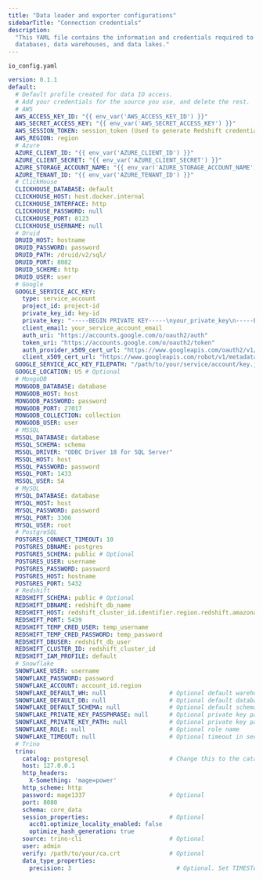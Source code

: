```yaml
---
title: "Data loader and exporter configurations"
sidebarTitle: "Connection credentials"
description:
  "This YAML file contains the information and credentials required to access
  databases, data warehouses, and data lakes."
---
```


`io_config.yaml`

```yaml
version: 0.1.1
default:
  # Default profile created for data IO access.
  # Add your credentials for the source you use, and delete the rest.
  # AWS
  AWS_ACCESS_KEY_ID: "{{ env_var('AWS_ACCESS_KEY_ID') }}"
  AWS_SECRET_ACCESS_KEY: "{{ env_var('AWS_SECRET_ACCESS_KEY') }}"
  AWS_SESSION_TOKEN: session_token (Used to generate Redshift credentials)
  AWS_REGION: region
  # Azure
  AZURE_CLIENT_ID: "{{ env_var('AZURE_CLIENT_ID') }}"
  AZURE_CLIENT_SECRET: "{{ env_var('AZURE_CLIENT_SECRET') }}"
  AZURE_STORAGE_ACCOUNT_NAME: "{{ env_var('AZURE_STORAGE_ACCOUNT_NAME') }}"
  AZURE_TENANT_ID: "{{ env_var('AZURE_TENANT_ID') }}"
  # ClickHouse
  CLICKHOUSE_DATABASE: default
  CLICKHOUSE_HOST: host.docker.internal
  CLICKHOUSE_INTERFACE: http
  CLICKHOUSE_PASSWORD: null
  CLICKHOUSE_PORT: 8123
  CLICKHOUSE_USERNAME: null
  # Druid
  DRUID_HOST: hostname
  DRUID_PASSWORD: password
  DRUID_PATH: /druid/v2/sql/
  DRUID_PORT: 8082
  DRUID_SCHEME: http
  DRUID_USER: user
  # Google
  GOOGLE_SERVICE_ACC_KEY:
    type: service_account
    project_id: project-id
    private_key_id: key-id
    private_key: "-----BEGIN PRIVATE KEY-----\nyour_private_key\n-----END_PRIVATE_KEY"
    client_email: your_service_account_email
    auth_uri: "https://accounts.google.com/o/oauth2/auth"
    token_uri: "https://accounts.google.com/o/oauth2/token"
    auth_provider_x509_cert_url: "https://www.googleapis.com/oauth2/v1/certs"
    client_x509_cert_url: "https://www.googleapis.com/robot/v1/metadata/x509/your_service_account_email"
  GOOGLE_SERVICE_ACC_KEY_FILEPATH: "/path/to/your/service/account/key.json"
  GOOGLE_LOCATION: US # Optional
  # MongoDB
  MONGODB_DATABASE: database
  MONGODB_HOST: host
  MONGODB_PASSWORD: password
  MONGODB_PORT: 27017
  MONGODB_COLLECTION: collection
  MONGODB_USER: user
  # MSSQL
  MSSQL_DATABASE: database
  MSSQL_SCHEMA: schema
  MSSQL_DRIVER: "ODBC Driver 18 for SQL Server"
  MSSQL_HOST: host
  MSSQL_PASSWORD: password
  MSSQL_PORT: 1433
  MSSQL_USER: SA
  # MySQL
  MYSQL_DATABASE: database
  MYSQL_HOST: host
  MYSQL_PASSWORD: password
  MYSQL_PORT: 3306
  MYSQL_USER: root
  # PostgreSQL
  POSTGRES_CONNECT_TIMEOUT: 10
  POSTGRES_DBNAME: postgres
  POSTGRES_SCHEMA: public # Optional
  POSTGRES_USER: username
  POSTGRES_PASSWORD: password
  POSTGRES_HOST: hostname
  POSTGRES_PORT: 5432
  # Redshift
  REDSHIFT_SCHEMA: public # Optional
  REDSHIFT_DBNAME: redshift_db_name
  REDSHIFT_HOST: redshift_cluster_id.identifier.region.redshift.amazonaws.com
  REDSHIFT_PORT: 5439
  REDSHIFT_TEMP_CRED_USER: temp_username
  REDSHIFT_TEMP_CRED_PASSWORD: temp_password
  REDSHIFT_DBUSER: redshift_db_user
  REDSHIFT_CLUSTER_ID: redshift_cluster_id
  REDSHIFT_IAM_PROFILE: default
  # Snowflake
  SNOWFLAKE_USER: username
  SNOWFLAKE_PASSWORD: password
  SNOWFLAKE_ACCOUNT: account_id.region
  SNOWFLAKE_DEFAULT_WH: null                  # Optional default warehouse
  SNOWFLAKE_DEFAULT_DB: null                  # Optional default database
  SNOWFLAKE_DEFAULT_SCHEMA: null              # Optional default schema
  SNOWFLAKE_PRIVATE_KEY_PASSPHRASE: null      # Optional private key passphrase
  SNOWFLAKE_PRIVATE_KEY_PATH: null            # Optional private key path
  SNOWFLAKE_ROLE: null                        # Optional role name
  SNOWFLAKE_TIMEOUT: null                     # Optional timeout in seconds
  # Trino
  trino:
    catalog: postgresql                       # Change this to the catalog of your choice
    host: 127.0.0.1
    http_headers:
      X-Something: 'mage=power'
    http_scheme: http
    password: mage1337                        # Optional
    port: 8080
    schema: core_data
    session_properties:                       # Optional
      acc01.optimize_locality_enabled: false
      optimize_hash_generation: true
    source: trino-cli                         # Optional
    user: admin
    verify: /path/to/your/ca.crt              # Optional
    data_type_properties:
      precision: 3                              # Optional. Set TIMESTAMP(n) precision
```
